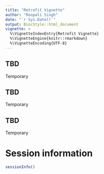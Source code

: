 ```yaml
---
title: "Retrofit Vignette"
author: "Roopali Singh"
date: "`r Sys.Date()`"
output: BiocStyle::html_document
vignette: >
  %\VignetteIndexEntry{Retrofit Vignette}
  %\VignetteEngine{knitr::rmarkdown}
  %\VignetteEncoding{UTF-8}
---
```


## TBD

Temporary

## TBD

Temporary

## TBD

Temporary

# Session information

```r
sessionInfo()
```
